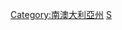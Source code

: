 {{Commonscat|People of South Australia}}

[[Category:南澳大利亞州|Category:南澳大利亞州]]
[[Category:澳大利亞各州人物|S]]